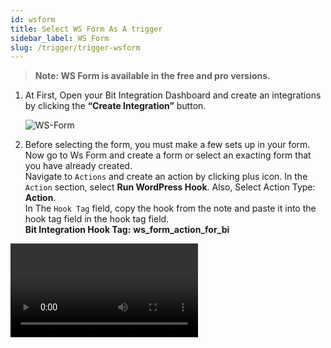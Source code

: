 ```yaml
---
id: wsform
title: Select WS Form As A trigger
sidebar_label: WS Form
slug: /trigger/trigger-wsform
---
```




> **Note: WS Form is available in the free and pro versions.**

1. At First, Open your Bit Integration Dashboard and create an integrations by clicking the **“Create Integration”** button.

   <Image src="trigger/ws-form/_create-integrations" alt="WS-Form"   w="1020" h="350" />

2. Before selecting the form, you must make a few sets up in your form. Now go to Ws Form and create a form or select an exacting form that you have already created. <br/>Navigate to `Actions` and create an action by clicking plus icon. In the `Action` section, select **Run WordPress Hook**. Also, Select Action Type: **Action**. <br/>In The `Hook Tag` field, copy the hook from the note and paste it into the hook tag field in the hook tag field.<br/>**Bit Integration Hook Tag:** **ws_form_action_for_bi** 
  <Video src="ws-form-action-hook" alt="Ws-Form" w="1020" h="350" />


3. Now select the **WS Form** that you want to integrate with Bit Integrations **Actions**.

  > **Note:** You must have a WS Form Pro license to integrate WS Forms with Bit Integration Actions. otherwise, it shows WS form is not installed or activated when you select Ws form as a trigger.

  <Image src="trigger/ws-form/_select-trigger" alt="WS-Form"  w="1020"  h="350" />

4. Select the form from the Drop-Down list that you want to integrate with Bit Integrations **Actions**. And click on the **“Next”** button.

   <Image src="trigger/ws-form/_ws-form" alt="WS-Form" w="1020"  h="350" />

> **Note: You must install the `WS Form Pro` plugin to set Integrations. Otherwise, the trigger will not work.**

:::info
  After completing these steps, the **Actions** list will appear, and select the action you want to integrate with your selected **Trigger**. Now you have to **authorize** the Action. To know more about authorization, Go to **Actions** from the left side menu and select the Action you want to integrate with your chosen trigger.
:::


<Feedback/>